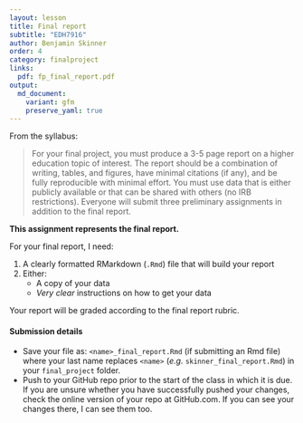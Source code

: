 ```yaml
---
layout: lesson
title: Final report
subtitle: "EDH7916"
author: Benjamin Skinner
order: 4
category: finalproject
links:
  pdf: fp_final_report.pdf
output:
  md_document:
    variant: gfm
    preserve_yaml: true
---
```


From the syllabus:

> For your final project, you must produce a 3-5 page report on a higher
> education topic of interest. The report should be a combination of
> writing, tables, and figures, have minimal citations (if any), and be
> fully reproducible with minimal effort. You must use data that is
> either publicly available or that can be shared with others (no IRB
> restrictions). Everyone will submit three preliminary assignments in
> addition to the final report.

**This assignment represents the final report.**

For your final report, I need:

1. A clearly formatted RMarkdown (`.Rmd`) file that will build your
   report
1. Either:
   - A copy of your data
   - _Very clear_ instructions on how to get your data

Your report will be graded according to the final report rubric.

#### Submission details

- Save your file as: `<name>_final_report.Rmd` (if submitting an Rmd
  file) where your last name replaces `<name>` (_e.g._
  `skinner_final_report.Rmd`) in your `final_project` folder.
- Push to your GitHub repo prior to the start of the class in which it
  is due. If you are unsure whether you have successfully pushed your
  changes, check the online version of your repo at GitHub.com. If you
  can see your changes there, I can see them too.

